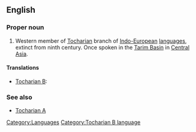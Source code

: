 ==English==
{{wikipedia}}

===Proper noun===
{{en-proper noun}}

# Western member of [[Tocharian]] branch of [[Indo-European]] [[language]]s, extinct from ninth century. Once spoken in the [[Tarim Basin]] in [[Central Asia]].

====Translations====
{{trans-top|western member of Tocharian branch}}
{{trans-mid}}
* [[Tocharian B]]: {{tø|txb|kuśiññe}}
{{trans-bottom}}

===See also===
* [[Tocharian A]]

[[Category:Languages]]
[[Category:Tocharian B language]]